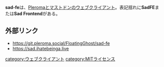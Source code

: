 {{小文字}}{{stub}}
'''sad-fe'''は、[[Pleroma]]と[[Mastodon|マストドン]]のウェブクライアント。表記揺れに'''SadFE'''または'''Sad Frontend'''がある。

==外部リンク==
* https://git.pleroma.social/FloatingGhost/sad-fe
* https://sad.ihatebeinga.live

{{DEFAULTSORT:sadfe}}
[[category:ウェブクライアント]]
[[category:MITライセンス]]